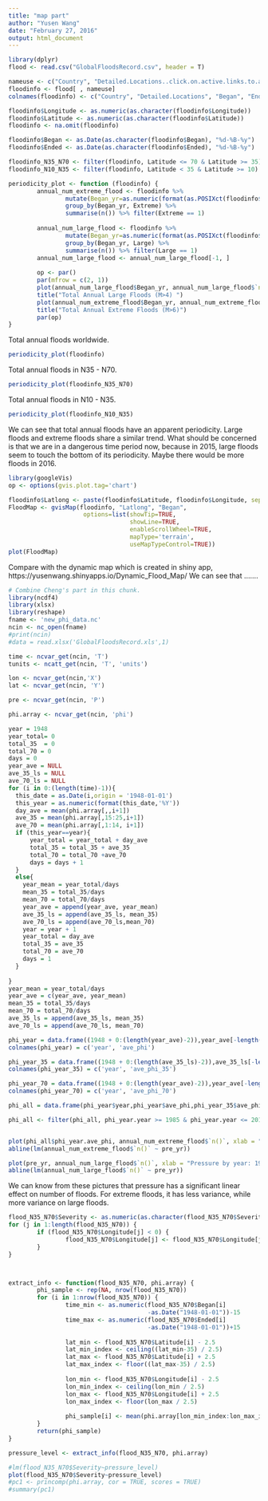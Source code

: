 ```yaml
---
title: "map part"
author: "Yusen Wang"
date: "February 27, 2016"
output: html_document
---
```



```r
library(dplyr)
flood <- read.csv("GlobalFloodsRecord.csv", header = T)

nameuse <- c("Country", "Detailed.Locations..click.on.active.links.to.access.inundation.extents.", "Began", "Ended", "Duration.in.Days", "Dead", "Displaced", "Main.cause", "Severity..", "Affected.sq.km", "Magnitude..M...", "Centroid.X", "Centroid.Y", "M.6", "M.4")
floodinfo <- flood[ , nameuse]
colnames(floodinfo) <- c("Country", "Detailed.Locations", "Began", "Ended", "Duration", "Dead", "Displaced", "Cause", "Severity", "Affected.sq.km", "Magnitude", "Longitude", "Latitude", "Extreme", "Large")

floodinfo$Longitude <- as.numeric(as.character(floodinfo$Longitude))
floodinfo$Latitude <- as.numeric(as.character(floodinfo$Latitude))
floodinfo <- na.omit(floodinfo)

floodinfo$Began <- as.Date(as.character(floodinfo$Began), "%d-%B-%y")
floodinfo$Ended <- as.Date(as.character(floodinfo$Ended), "%d-%B-%y")

floodinfo_N35_N70 <- filter(floodinfo, Latitude <= 70 & Latitude >= 35)
floodinfo_N10_N35 <- filter(floodinfo, Latitude < 35 & Latitude >= 10)

periodicity_plot <- function (floodinfo) {
        annual_num_extreme_flood <- floodinfo %>%
                mutate(Began_yr=as.numeric(format(as.POSIXct(floodinfo$Began,format="%Y-%m-%d %I:%M:%S %p"),"%Y"))) %>% 
                group_by(Began_yr, Extreme) %>% 
                summarise(n()) %>% filter(Extreme == 1)
        
        annual_num_large_flood <- floodinfo %>%
                mutate(Began_yr=as.numeric(format(as.POSIXct(floodinfo$Began,format="%Y-%m-%d %I:%M:%S %p"),"%Y"))) %>% 
                group_by(Began_yr, Large) %>% 
                summarise(n()) %>% filter(Large == 1)
        annual_num_large_flood <- annual_num_large_flood[-1, ]
        
        op <- par()
        par(mfrow = c(2, 1))
        plot(annual_num_large_flood$Began_yr, annual_num_large_flood$`n()`, "l", xlab = "Year", ylab = "Number", las = 3)
        title("Total Annual Large Floods (M>4) ")
        plot(annual_num_extreme_flood$Began_yr, annual_num_extreme_flood$`n()`, "l", xlab = "Year", ylab = "Number", las = 3)
        title("Total Annual Extreme Floods (M>6)")
        par(op)
}
```

Total annual floods worldwide.

```r
periodicity_plot(floodinfo)
```

Total annual floods in N35 - N70.

```r
periodicity_plot(floodinfo_N35_N70)
```

Total annual floods in N10 - N35.

```r
periodicity_plot(floodinfo_N10_N35)
```

We can see that total annual floods have an apparent periodicity. Large floods and extreme floods share a similar trend. What should be concerned is that we are in a dangerous time period now, because in 2015, large floods seem to touch the bottom of its periodicity. Maybe there would be more floods in 2016. 

```r
library(googleVis)
op <- options(gvis.plot.tag='chart')

floodinfo$Latlong <- paste(floodinfo$Latitude, floodinfo$Longitude, sep = ":")
FloodMap <- gvisMap(floodinfo, "Latlong", "Began",
                     options=list(showTip=TRUE, 
                                  showLine=TRUE, 
                                  enableScrollWheel=TRUE,
                                  mapType='terrain', 
                                  useMapTypeControl=TRUE))
plot(FloodMap)
```


Compare with the dynamic map which is created in shiny app, https://yusenwang.shinyapps.io/Dynamic_Flood_Map/
We can see that .......

```r
# Combine Cheng's part in this chunk.
library(ncdf4)
library(xlsx)
library(reshape)
fname <- 'new_phi_data.nc'
ncin <- nc_open(fname)
#print(ncin)
#data = read.xlsx('GlobalFloodsRecord.xls',1)

time <- ncvar_get(ncin, 'T')
tunits <- ncatt_get(ncin, 'T', 'units')

lon <- ncvar_get(ncin,'X')
lat <- ncvar_get(ncin, 'Y')

pre <- ncvar_get(ncin, 'P')

phi.array <- ncvar_get(ncin, 'phi')

year = 1948
year_total= 0
total_35  = 0 
total_70 = 0
days = 0
year_ave = NULL
ave_35_ls = NULL
ave_70_ls = NULL
for (i in 0:(length(time)-1)){
  this_date = as.Date(i,origin = '1948-01-01')
  this_year = as.numeric(format(this_date,'%Y'))
  day_ave = mean(phi.array[,,i+1])
  ave_35 = mean(phi.array[,15:25,i+1])
  ave_70 = mean(phi.array[,1:14, i+1])
  if (this_year==year){
      year_total = year_total + day_ave
      total_35 = total_35 + ave_35
      total_70 = total_70 +ave_70
      days = days + 1
  }
  else{
    year_mean = year_total/days
    mean_35 = total_35/days
    mean_70 = total_70/days
    year_ave = append(year_ave, year_mean)
    ave_35_ls = append(ave_35_ls, mean_35)
    ave_70_ls = append(ave_70_ls,mean_70)
    year = year + 1
    year_total = day_ave
    total_35 = ave_35
    total_70 = ave_70
    days = 1
  }
  
}
year_mean = year_total/days
year_ave = c(year_ave, year_mean)
mean_35 = total_35/days
mean_70 = total_70/days
ave_35_ls = append(ave_35_ls, mean_35)
ave_70_ls = append(ave_70_ls, mean_70)

phi_year = data.frame((1948 + 0:(length(year_ave)-2)),year_ave[-length(year_ave)]) 
colnames(phi_year) = c('year', 'ave_phi')

phi_year_35 = data.frame((1948 + 0:(length(ave_35_ls)-2)),ave_35_ls[-length(ave_35_ls)]) 
colnames(phi_year_35) = c('year', 'ave_phi_35')

phi_year_70 = data.frame((1948 + 0:(length(year_ave)-2)),year_ave[-length(ave_70_ls)]) 
colnames(phi_year_70) = c('year', 'ave_phi_70')

phi_all = data.frame(phi_year$year,phi_year$ave_phi,phi_year_35$ave_phi_35, phi_year_70$ave_phi_70)

phi_all <- filter(phi_all, phi_year.year >= 1985 & phi_year.year <= 2015)


plot(phi_all$phi_year.ave_phi, annual_num_extreme_flood$`n()`, xlab = "Pressure by year: 1985-2015", ylab = "Total Number of Annual Extreme Floods", main = "The Relation Between Pressure and Number of Annual Extreme Floods")
abline(lm(annual_num_extreme_flood$`n()` ~ pre_yr))

plot(pre_yr, annual_num_large_flood$`n()`, xlab = "Pressure by year: 1985-2015", ylab = "Total Number of Annual Large Floods", main = "The Relation Between Pressure and Number of Annual Large Floods")
abline(lm(annual_num_large_flood$`n()` ~ pre_yr))
```

We can know from these pictures that pressure has a significant linear effect on number of floods. For extreme floods, it has less variance, while more variance on large floods. 



```r

flood_N35_N70$Severity <- as.numeric(as.character(flood_N35_N70$Severity))
for (j in 1:length(flood_N35_N70)) {
        if (flood_N35_N70$Longitude[j] < 0) {
                flood_N35_N70$Longitude[j] <- flood_N35_N70$Longitude[j] + 360
        }
}



extract_info <- function(flood_N35_N70, phi.array) {
        phi_sample <- rep(NA, nrow(flood_N35_N70))
        for (i in 1:nrow(flood_N35_N70)) {
                time_min <- as.numeric(flood_N35_N70$Began[i]
                                       -as.Date("1948-01-01"))-15
                time_max <- as.numeric(flood_N35_N70$Ended[i]
                                       -as.Date("1948-01-01"))+15
                
                lat_min <- flood_N35_N70$Latitude[i] - 2.5
                lat_min_index <- ceiling((lat_min-35) / 2.5)
                lat_max <- flood_N35_N70$Latitude[i] + 2.5
                lat_max_index <- floor((lat_max-35) / 2.5)
                
                lon_min <- flood_N35_N70$Longitude[i] - 2.5
                lon_min_index <- ceiling(lon_min / 2.5)
                lon_max <- flood_N35_N70$Longitude[i] + 2.5
                lon_max_index <- floor(lon_max / 2.5)
                
                phi_sample[i] <- mean(phi.array[lon_min_index:lon_max_index, lat_min_index:lat_max_index, time_min:time_max])
        }
        return(phi_sample)
}

pressure_level <- extract_info(flood_N35_N70, phi.array)

#lm(flood_N35_N70$Severity~pressure_level)
plot(flood_N35_N70$Severity~pressure_level)
#pc1 <- princomp(phi.array, cor = TRUE, scores = TRUE)
#summary(pc1)

```
